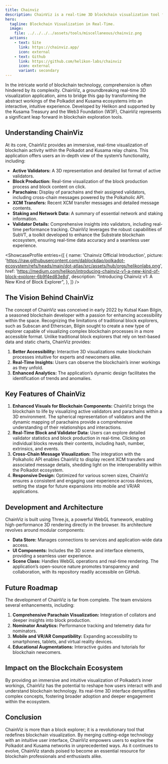 ```yaml
---
title: Chainviz
description: ChainViz is a real-time 3D blockchain visualization tool for Polkadot and Kusama, revolutionizing accessibility and comprehension.
hero:
  tagline: Blockchain Visualization in Real-Time.
  image: 
    file: ../../../../assets/tools/miscellaneous/chainviz.png
  actions:
    - text: Site
      link: https://chainviz.app/
      icon: external
    - text: Github
      link: https://github.com/helikon-labs/chainviz
      icon: external
      variant: secondary
---
```




In the intricate world of blockchain technology, comprehension is often hindered by its complexity. ChainViz, a groundbreaking real-time 3D visualization application, aims to bridge this gap by transforming the abstract workings of the Polkadot and Kusama ecosystems into an interactive, intuitive experience. Developed by Helikon and supported by the Kusama Treasury and the Web3 Foundation (W3F), ChainViz represents a significant leap forward in blockchain exploration tools.

## Understanding ChainViz
At its core, ChainViz provides an immersive, real-time visualization of blockchain activity within the Polkadot and Kusama relay chains. This application offers users an in-depth view of the system’s functionality, including:
- **Active Validators:** A 3D representation and detailed list format of active validators.
- **Block Production:** Real-time visualization of the block production process and block content on click.
- **Parachains:** Display of parachains and their assigned validators, including cross-chain messages powered by the Polkaholic API.
- **XCM Transfers:** Recent XCM transfer messages and detailed message contents.
- **Staking and Network Data:** A summary of essential network and staking information.
- **Validator Details:** Comprehensive insights into validators, including real-time performance tracking.
ChainViz leverages the robust capabilities of SubVT, a toolkit developed to enhance the Substrate blockchain ecosystem, ensuring real-time data accuracy and a seamless user experience.

<ShowcaseProfile
  entries={[
    {
      name: 'Chainviz Official Introduction',
      picture: 'https://raw.githubusercontent.com/dablockdao/polkadot-ecosystem/refs/heads/main/dot-atlas/src/assets/hub/orgs/helikonlabs.png',
      href: 'https://medium.com/helikon/introducing-chainviz-v1-a-new-kind-of-block-explorer-6b9f4ed83e8d',
      description:
        "Introducing Chainviz v1: A New Kind of Block Explorer",
    },
  ]}
/>

## The Vision Behind ChainViz
The concept of ChainViz was conceived in early 2022 by Kutsal Kaan Bilgin, a seasoned blockchain developer with a passion for enhancing accessibility within the space. Recognizing the limitations of traditional block explorers, such as Subscan and Etherscan, Bilgin sought to create a new type of explorer capable of visualizing complex blockchain processes in a more accessible format.
Unlike traditional block explorers that rely on text-based data and static charts, ChainViz provides:
1. **Better Accessibility:** Interactive 3D visualizations make blockchain processes intuitive for experts and newcomers alike.
2. **Real-Time Insights:** Users can observe the blockchain’s inner workings as they unfold.
3. **Enhanced Analytics:** The application’s dynamic design facilitates the identification of trends and anomalies.

## Key Features of ChainViz
1. **Enhanced Visuals for Blockchain Components:** ChainViz brings the blockchain to life by visualizing active validators and parachains within a 3D environment. The spherical representation of validators and the dynamic mapping of parachains provide a comprehensive understanding of their relationships and interactions.
2. **Real-Time Block and Validator Data:** Users can explore detailed validator statistics and block production in real-time. Clicking on individual blocks reveals their contents, including hash, number, extrinsics, and events.
3. **Cross-Chain Message Visualization:** The integration with the Polkaholic API enables ChainViz to display recent XCM transfers and associated message details, shedding light on the interoperability within the Polkadot ecosystem.
4. **Responsive Design:** Optimized for various screen sizes, ChainViz ensures a consistent and engaging user experience across devices, setting the stage for future expansions into mobile and VR/AR applications.

## Development and Architecture
ChainViz is built using Three.js, a powerful WebGL framework, enabling high-performance 3D rendering directly in the browser. Its architecture revolves around modular components:
- **Data Store:** Manages connections to services and application-wide data access.
- **UI Components:** Includes the 3D scene and interface elements, providing a seamless user experience.
- **Scene Class:** Handles WebGL operations and real-time rendering.
The application’s open-source nature promotes transparency and collaboration, with its repository readily accessible on GitHub.

## Future Roadmap
The development of ChainViz is far from complete. The team envisions several enhancements, including:
1. **Comprehensive Parachain Visualization:** Integration of collators and deeper insights into block production.
2. **Nominator Analytics:** Performance tracking and telemetry data for nominators.
3. **Mobile and VR/AR Compatibility:** Expanding accessibility to smartphones, tablets, and virtual reality devices.
4. **Educational Augmentations:** Interactive guides and tutorials for blockchain newcomers.

## Impact on the Blockchain Ecosystem
By providing an immersive and intuitive visualization of Polkadot’s inner workings, ChainViz has the potential to reshape how users interact with and understand blockchain technology. Its real-time 3D interface demystifies complex concepts, fostering broader adoption and deeper engagement within the ecosystem.

## Conclusion
ChainViz is more than a block explorer; it is a revolutionary tool that redefines blockchain visualization. By merging cutting-edge technology with an intuitive user interface, ChainViz empowers users to explore the Polkadot and Kusama networks in unprecedented ways. As it continues to evolve, ChainViz stands poised to become an essential resource for blockchain professionals and enthusiasts alike.
